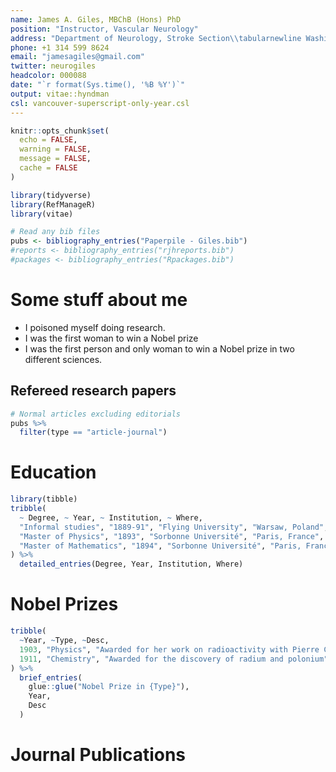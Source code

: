 ```yaml
---
name: James A. Giles, MBChB (Hons) PhD
position: "Instructor, Vascular Neurology"
address: "Department of Neurology, Stroke Section\\tabularnewline Washington University School of Medicine\\tabularnewline Campus Box 8111, St. Louis, MO 63110, United States"
phone: +1 314 599 8624
email: "jamesagiles@gmail.com"
twitter: neurogiles
headcolor: 000088
date: "`r format(Sys.time(), '%B %Y')`"
output: vitae::hyndman
csl: vancouver-superscript-only-year.csl
---
```


\newcounter{bib}

```r
knitr::opts_chunk$set(
  echo = FALSE,
  warning = FALSE,
  message = FALSE,
  cache = FALSE
)

library(tidyverse)
library(RefManageR)
library(vitae)

# Read any bib files
pubs <- bibliography_entries("Paperpile - Giles.bib")
#reports <- bibliography_entries("rjhreports.bib")
#packages <- bibliography_entries("Rpackages.bib")
```

# Some stuff about me

 * I poisoned myself doing research.
 * I was the first woman to win a Nobel prize
 * I was the first person and only woman to win a Nobel prize in two different sciences.

## Refereed research papers

```r

# Normal articles excluding editorials
pubs %>%
  filter(type == "article-journal")
```

# Education

```r
library(tibble)
tribble(
  ~ Degree, ~ Year, ~ Institution, ~ Where,
  "Informal studies", "1889-91", "Flying University", "Warsaw, Poland",
  "Master of Physics", "1893", "Sorbonne Université", "Paris, France",
  "Master of Mathematics", "1894", "Sorbonne Université", "Paris, France"
) %>% 
  detailed_entries(Degree, Year, Institution, Where)
```

# Nobel Prizes

```r
tribble(
  ~Year, ~Type, ~Desc,
  1903, "Physics", "Awarded for her work on radioactivity with Pierre Curie and Henri Becquerel",
  1911, "Chemistry", "Awarded for the discovery of radium and polonium"
) %>% 
  brief_entries(
    glue::glue("Nobel Prize in {Type}"),
    Year, 
    Desc
  )
```


# Journal Publications


